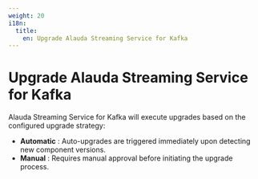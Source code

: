 ```yaml
---
weight: 20
i18n:
  title:
    en: Upgrade Alauda Streaming Service for Kafka
---
```


# Upgrade Alauda Streaming Service for Kafka

Alauda Streaming Service for Kafka will execute upgrades based on the configured upgrade strategy:

* **Automatic** : Auto-upgrades are triggered immediately upon detecting new component versions.
* **Manual** : Requires manual approval before initiating the upgrade process.
